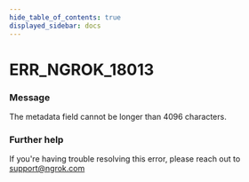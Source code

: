 ```yaml
---
hide_table_of_contents: true
displayed_sidebar: docs
---
```



# ERR_NGROK_18013

### Message
The metadata field cannot be longer than 4096 characters.

<ErrorDetails error='err_ngrok_18013' />


### Further help
If you're having trouble resolving this error, please reach out to [support@ngrok.com](mailto:support@ngrok.com?subject=Help%20with%20ERR_NGROK_18013)

